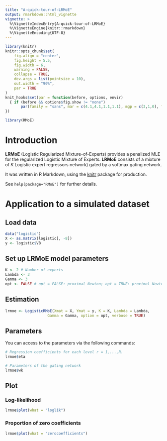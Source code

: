 ```yaml
---
title: "A-quick-tour-of-LRMoE"
output: rmarkdown::html_vignette
vignette: >
  %\VignetteIndexEntry{A-quick-tour-of-LRMoE}
  %\VignetteEngine{knitr::rmarkdown}
  %\VignetteEncoding{UTF-8}
---
```


```r
library(knitr)
knitr::opts_chunk$set(
	fig.align = "center",
	fig.height = 5.5,
	fig.width = 6,
	warning = FALSE,
	collapse = TRUE,
	dev.args = list(pointsize = 10),
	out.width = "90%",
	par = TRUE
)
knit_hooks$set(par = function(before, options, envir)
  { if (before && options$fig.show != "none") 
       par(family = "sans", mar = c(4.1,4.1,1.1,1.1), mgp = c(3,1,0), tcl = -0.5)
})
```

```r
library(RMoE)
```

# Introduction

**LRMoE** (Logistic Regularized Mixture-of-Experts) provides a penalized MLE 
for the regularized Logistic Mixture of Experts. **LRMoE** consists of a mixture 
of *K* Logistic expert regressors network) gated by a softmax gating network.

It was written in R Markdown, using the [knitr](https://cran.r-project.org/package=knitr) 
package for production.

See `help(package="RMoE")` for further details.

# Application to a simulated dataset

## Load data

```r
data("logistic")
X <- as.matrix(logistic[, -8])
y <- logistic$V8
```

## Set up LRMoE model parameters

```r
K <- 2 # Number of experts
Lambda <- 3
Gamma <- 3
opt <- FALSE # opt = FALSE: proximal Newton; opt = TRUE: proximal Newton-type
```

## Estimation

```r
lrmoe <- LogisticRMoE(Xmat = X, Ymat = y, K = K, Lambda = Lambda, 
                   Gamma = Gamma, option = opt, verbose = TRUE)
```

## Parameters

You can access to the parameters via the following commands:

```r
# Regression coefficients for each level r = 1,...,R.
lrmoe$eta

# Parameters of the gating network
lrmoe$wk
```

## Plot

### Log-likelihood

```r
lrmoe$plot(what = "loglik")
```

### Proportion of zero coefficients

```r
lrmoe$plot(what = "zerocoefficients")
```
